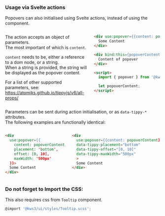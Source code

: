 
<Version />

<Meta
  title="Helpers/Popover/2. Popover Action"
/>

### Usage via Svelte actions
Popovers can also initialised using Svelte actions, instead of using the component.  

<div class="columns">
  <div class="column">

The action accepts an object of parameters.  
The most important of which is `content`.  

`content` needs to be, either a reference to a dom node, or a string.  
When a string is provided, the string will be displayed as the popover content.

For a list of other supported parameters, see: https://atomiks.github.io/tippyjs/v6/all-props/

  </div>
  <div class="column">

```html
<div use:popover={{content: popoverContent}}>
  Some Content
</div>

<div bind:this={popoverContent}>
  Content of popover
</div>

<script>
  import { popover } from '@kws3/ui'; //notice lowercase import name

  let popoverContent;
</script>
```

  </div>
</div>

Parameters can be sent during action initialisation, or as `data-tippy-*` attributes.  
The following examples are functionally identical:

<div class="columns">
  <div class="column">

```html
<div 
  use:popover={{
    content: popoverContent,
    placement: 'bottom',
    offset: [0, 10],
    maxWidth: '500px'
  }}>
  Some Content
</div>
```

  </div>
  <div class="column">

```html
<div 
  use:popover={{content: popoverContent}}
  data-tippy-placement="bottom"
  data-tippy-offset="[0, 10]"
  data-tippy-maxWidth="500px"
  >
  Some Content
</div>
```

  </div>
</div>

### Do not forget to Import the CSS:
This also requires css from `Tooltip` component.

```js
@import '@kws3/ui/styles/Tooltip.scss';
```
